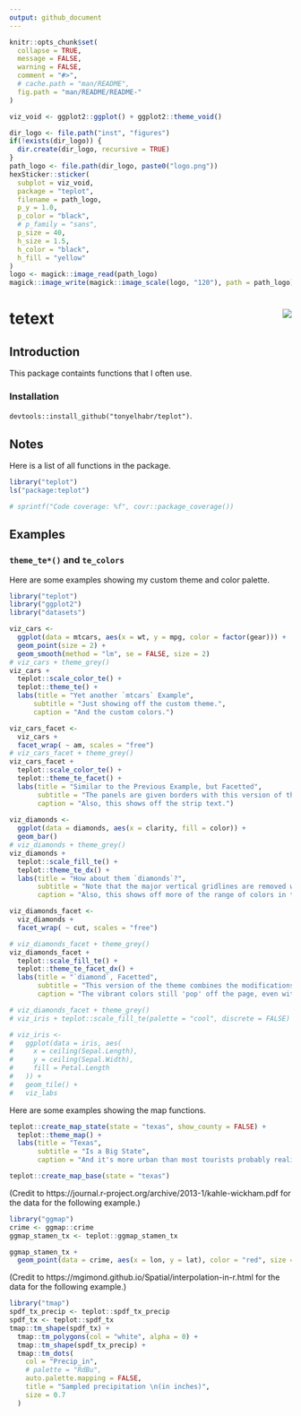 ```yaml
---
output: github_document
---
```


```r
knitr::opts_chunk$set(
  collapse = TRUE,
  message = FALSE,
  warning = FALSE,
  comment = "#>",
  # cache.path = "man/README",
  fig.path = "man/README/README-"
)
```

```r
viz_void <- ggplot2::ggplot() + ggplot2::theme_void()

dir_logo <- file.path("inst", "figures")
if(!exists(dir_logo)) {
  dir.create(dir_logo, recursive = TRUE)
}
path_logo <- file.path(dir_logo, paste0("logo.png"))
hexSticker::sticker(
  subplot = viz_void,
  package = "teplot",
  filename = path_logo,
  p_y = 1.0,
  p_color = "black",
  # p_family = "sans",
  p_size = 40,
  h_size = 1.5,
  h_color = "black",
  h_fill = "yellow"
)
logo <- magick::image_read(path_logo)
magick::image_write(magick::image_scale(logo, "120"), path = path_logo)
```

# tetext <img src="man/figures/logo.png" align="right"/>

##  Introduction

This package containts functions that I often use.

### Installation

`devtools::install_github("tonyelhabr/teplot")`.

## Notes

Here is a list of all functions in the package.

```r
library("teplot")
ls("package:teplot")
```

```r
# sprintf("Code coverage: %f", covr::package_coverage())
```

## Examples

### `theme_te*()` and `te_colors`

Here are some examples showing my custom theme and color palette.

```r
library("teplot")
library("ggplot2")
library("datasets")

viz_cars <-
  ggplot(data = mtcars, aes(x = wt, y = mpg, color = factor(gear))) +
  geom_point(size = 2) +
  geom_smooth(method = "lm", se = FALSE, size = 2)
# viz_cars + theme_grey()
viz_cars +
  teplot::scale_color_te() +
  teplot::theme_te() +
  labs(title = "Yet another `mtcars` Example",
      subtitle = "Just showing off the custom theme.",
      caption = "And the custom colors.")

viz_cars_facet <-
  viz_cars +
  facet_wrap( ~ am, scales = "free")
# viz_cars_facet + theme_grey()
viz_cars_facet +
  teplot::scale_color_te() +
  teplot::theme_te_facet() +
  labs(title = "Similar to the Previous Example, but Facetted",
       subtitle = "The panels are given borders with this version of the theme (for facets)",
       caption = "Also, this shows off the strip text.")
  
viz_diamonds <-
  ggplot(data = diamonds, aes(x = clarity, fill = color)) +
  geom_bar()
# viz_diamonds + theme_grey()
viz_diamonds +
  teplot::scale_fill_te() +
  teplot::theme_te_dx() +
  labs(title = "How about them `diamonds`?",
       subtitle = "Note that the major vertical gridlines are removed with this theme.",
       caption = "Also, this shows off more of the range of colors in the custom palette.")

viz_diamonds_facet <-
  viz_diamonds +
  facet_wrap( ~ cut, scales = "free")

# viz_diamonds_facet + theme_grey()
viz_diamonds_facet +
  teplot::scale_fill_te() +
  teplot::theme_te_facet_dx() +
  labs(title = "`diamond`, Facetted",
       subtitle = "This version of the theme combines the modifications of the `_facet` and `_dx` versions.",
       caption = "The vibrant colors still 'pop' off the page, even with a facetted plot.")

# viz_diamonds_facet + theme_grey()
# viz_iris + teplot::scale_fill_te(palette = "cool", discrete = FALSE) + teplot::theme_te()
```

```r
# viz_iris <-
#   ggplot(data = iris, aes(
#     x = ceiling(Sepal.Length),
#     y = ceiling(Sepal.Width),
#     fill = Petal.Length
#   )) +
#   geom_tile() +
#   viz_labs
```


Here are some examples showing the map functions.

```r
teplot::create_map_state(state = "texas", show_county = FALSE) +
  teplot::theme_map() +
  labs(title = "Texas", 
       subtitle = "Is a Big State",
       caption = "And it's more urban than most tourists probably realize.")

```

```r
teplot::create_map_base(state = "texas")
```

(Credit to https://journal.r-project.org/archive/2013-1/kahle-wickham.pdf for the data for the following example.)

```r
library("ggmap")
crime <- ggmap::crime
ggmap_stamen_tx <- teplot::ggmap_stamen_tx

ggmap_stamen_tx +
  geom_point(data = crime, aes(x = lon, y = lat), color = "red", size = 1)

```

(Credit to https://mgimond.github.io/Spatial/interpolation-in-r.html for the data for the following example.)

```r
library("tmap")
spdf_tx_precip <- teplot::spdf_tx_precip
spdf_tx <- teplot::spdf_tx
tmap::tm_shape(spdf_tx) +
  tmap::tm_polygons(col = "white", alpha = 0) +
  tmap::tm_shape(spdf_tx_precip) +
  tmap::tm_dots(
    col = "Precip_in",
    # palette = "RdBu",
    auto.palette.mapping = FALSE,
    title = "Sampled precipitation \n(in inches)",
    size = 0.7
  )
```

